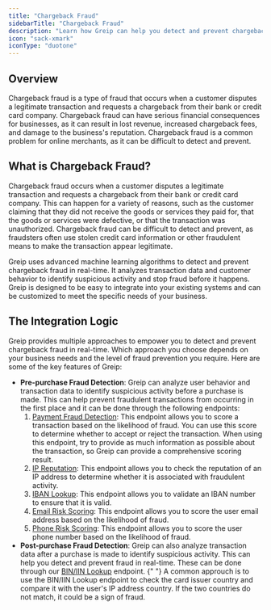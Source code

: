 ```yaml
---
title: "Chargeback Fraud"
sidebarTitle: "Chargeback Fraud"
description: "Learn how Greip can help you detect and prevent chargeback fraud in real-time"
icon: "sack-xmark"
iconType: "duotone"
---
```


## Overview

Chargeback fraud is a type of fraud that occurs when a customer disputes a legitimate transaction and requests a chargeback from their bank or credit card company. Chargeback fraud can have serious financial consequences for businesses, as it can result in lost revenue, increased chargeback fees, and damage to the business's reputation. Chargeback fraud is a common problem for online merchants, as it can be difficult to detect and prevent.

## What is Chargeback Fraud?

Chargeback fraud occurs when a customer disputes a legitimate transaction and requests a chargeback from their bank or credit card company. This can happen for a variety of reasons, such as the customer claiming that they did not receive the goods or services they paid for, that the goods or services were defective, or that the transaction was unauthorized. Chargeback fraud can be difficult to detect and prevent, as fraudsters often use stolen credit card information or other fraudulent means to make the transaction appear legitimate.

Greip uses advanced machine learning algorithms to detect and prevent chargeback fraud in real-time. It analyzes transaction data and customer behavior to identify suspicious activity and stop fraud before it happens. Greip is designed to be easy to integrate into your existing systems and can be customized to meet the specific needs of your business.

## The Integration Logic

Greip provides multiple approaches to empower you to detect and prevent chargeback fraud in real-time. Which approach you choose depends on your business needs and the level of fraud prevention you require. Here are some of the key features of Greip:

- **Pre-purchase Fraud Detection**: Greip can analyze user behavior and transaction data to identify suspicious activity before a purchase is made. This can help prevent fraudulent transactions from occurring in the first place and it can be done through the following endpoints:
  1. [Payment Fraud Detection](/api-reference/endpoint/scoring/payment): This endpoint allows you to score a transaction based on the likelihood of fraud. You can use this score to determine whether to accept or reject the transaction. When using this endpoint, try to provide as much information as possible about the transaction, so Greip can provide a comprehensive scoring result.
  2. [IP Reputation](/api-reference/endpoint/scoring/ip-reputation): This endpoint allows you to check the reputation of an IP address to determine whether it is associated with fraudulent activity.
  3. [IBAN Lookup](/api-reference/endpoint/data-lookup/iban): This endpoint allows you to validate an IBAN number to ensure that it is valid.
  4. [Email Risk Scoring](/api-reference/endpoint/scoring/email): This endpoint allows you to score the user email address based on the likelihood of fraud.
  5. [Phone Risk Scoring](/api-reference/endpoint/scoring/phone): This endpoint allows you to score the user phone number based on the likelihood of fraud.
- **Post-purchase Fraud Detection**: Greip can also analyze transaction data after a purchase is made to identify suspicious activity. This can help you detect and prevent fraud in real-time. These can be done through our [BIN/IIN Lookup](/api-reference/endpoint/data-lookup/bin) endpoint.
  {" "}
  <Tip>
    A common approuch is to use the BIN/IIN Lookup endpoint to check the card
    issuer country and compare it with the user's IP address country. If the two
    countries do not match, it could be a sign of fraud.
  </Tip>
